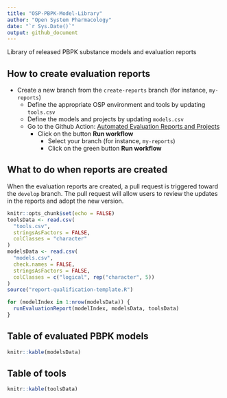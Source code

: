 ---
title: "OSP-PBPK-Model-Library"
author: "Open System Pharmacology"
date: "`r Sys.Date()`"
output: github_document
---

Library of released PBPK substance models and evaluation reports

## How to create evaluation reports

- Create a new branch from the `create-reports` branch (for instance, `my-reports`)
  - Define the appropriate OSP environment and tools by updating `tools.csv`
  - Define the models and projects by updating `models.csv`
  - Go to the Github Action: [Automated Evaluation Reports and Projects](https://github.com/Open-Systems-Pharmacology/OSP-PBPK-Model-Library/actions/workflows/create-reports.yaml)
    - Click on the button __Run workflow__ 
      - Select your branch (for instance, `my-reports`)
      - Click on the green button __Run workflow__ 
  
## What to do when reports are created

When the evaluation reports are created, a pull request is triggered toward the `develop` branch.
The pull request will allow users to review the updates in the reports and adopt the new version.



<!-- README.md is generated from README.Rmd. Please edit that file -->

```{r setup, include=FALSE}
knitr::opts_chunk$set(echo = FALSE)
toolsData <- read.csv(
  "tools.csv",
  stringsAsFactors = FALSE,
  colClasses = "character"
)
modelsData <- read.csv(
  "models.csv",
  check.names = FALSE,
  stringsAsFactors = FALSE,
  colClasses = c("logical", rep("character", 5))
)
source("report-qualification-template.R")
```

```{r run reports, include=FALSE, warning=NA}
for (modelIndex in 1:nrow(modelsData)) {
  runEvaluationReport(modelIndex, modelsData, toolsData)
}
```

## Table of evaluated PBPK models

```{r, results='asis'}
knitr::kable(modelsData)
```

## Table of tools

```{r, results='asis'}
knitr::kable(toolsData)
```
